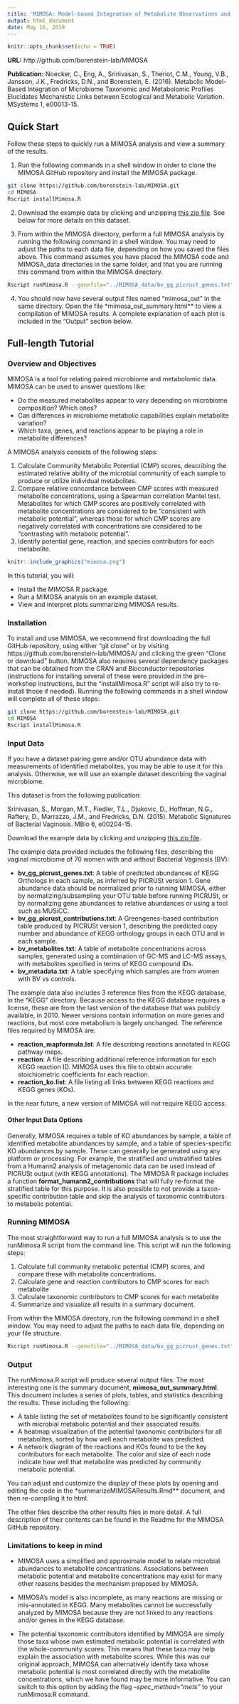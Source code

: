 ```yaml
---
title: 'MIMOSA: Model-based Integration of Metabolite Observations and Species Abundances'
output: html_document
date: May 16, 2019
---
```


```r
knitr::opts_chunk$set(echo = TRUE)
```

**URL:** http://github.com/borenstein-lab/MIMOSA

**Publication:** Noecker, C., Eng, A., Srinivasan, S., Theriot, C.M., Young, V.B., Jansson, J.K., Fredricks, D.N., and Borenstein, E. (2016). Metabolic Model-Based Integration of Microbiome Taxonomic and Metabolomic Profiles Elucidates Mechanistic Links between Ecological and Metabolic Variation. MSystems 1, e00013-15.

## Quick Start

Follow these steps to quickly run a MIMOSA analysis and view a summary of the results.

1) Run the following commands in a shell window in order to clone the MIMOSA GitHub repository and install the MIMOSA package.

```bash
git clone https://github.com/borenstein-lab/MIMOSA.git
cd MIMOSA
Rscript installMimosa.R
```

2) Download the example data by clicking and unzipping [this zip file](https://cnoecker.github.io/TAUMicrobiomeWorkshop2019/MimosaData.zip). See below for more details on this dataset.

3) From within the MIMOSA directory, perform a full MIMOSA analysis by running the following command in a shell window. You may need to adjust the paths to each data file, depending on how you saved the files above. This command assumes you have placed the MIMOSA code and MIMOSA_data directories in the same folder, and that you are running this command from within the MIMOSA directory.

```bash
Rscript runMimosa.R --genefile="../MIMOSA_data/bv_gg_picrust_genes.txt" --metfile="../MIMOSA_data/bv_metabolites.txt" --contribs_file="../MIMOSA_data/bv_gg_picrust_contributions.txt" --mapformula_file="../MIMOSA_data/KEGG2010/reaction_mapformula.lst" --file_prefix="../MIMOSA_data/mimosa_out" --ko_rxn_file="../MIMOSA_data/KEGG2010/ko_reaction.list" --rxn_annots_file="../MIMOSA_data/KEGG2010/reaction" --metadata_file="../MIMOSA_data/bv_metadata.txt" --metadata_var="BV" --summary_doc_dir="" --num_permute=1000

```

4) You should now have several output files named "mimosa_out" in the same directory. Open the file *mimosa_out_summary.html** to view a compilation of MIMOSA results. A complete explanation of each plot is included in the "Output" section below.

## Full-length Tutorial

### Overview and Objectives
MIMOSA is a tool for relating paired microbiome and metabolomic data. MIMOSA can be used to answer questions like:

- Do the measured metabolites appear to vary depending on microbiome composition? Which ones?
- Can differences in microbiome metabolic capabilities explain metabolite variation?
- Which taxa, genes, and reactions appear to be playing a role in metabolite differences?

A MIMOSA analysis consists of the following steps: 

1) Calculate Community Metabolic Potential (CMP) scores, describing the estimated relative ability of the microbial community of each sample to produce or utilize individual metabolites.
2) Compare relative concordance between CMP scores with measured metabolite concentrations, using a Spearman correlation Mantel test. Metabolites for which CMP scores are positively correlated with metabolite concentrations are considered to be "consistent with metabolic potential", whereas those for which CMP scores are negatively correlated with concentrations are considered to be "contrasting with metabolic potential".  
3) Identify potential gene, reaction, and species contributors for each metabolite.


```r
knitr::include_graphics("mimosa.png")
```


In this tutorial, you will:

- Install the MIMOSA R package.
- Run a MIMOSA analysis on an example dataset.
- View and interpret plots summarizing MIMOSA results.

### Installation

To install and use MIMOSA, we recommend first downloading the full GitHub repository, using either "git clone" or by visiting https://github.com/borenstein-lab/MIMOSA/ and clicking the green "Clone or download" button. MIMOSA also requires several dependency packages that can be obtained from the CRAN and Bioconductor repositories (instructions for installing several of these were provided in the pre-workshop instructions, but the "installMimosa.R" script will also try to re-install those if needed). Running the following commands in a shell window will complete all of these steps:

```bash
git clone https://github.com/borenstein-lab/MIMOSA.git
cd MIMOSA
Rscript installMimosa.R
```

### Input Data
If you have a dataset pairing gene and/or OTU abundance data with measurements of identified metabolites, you may be able to use it for this analysis. Otherwise, we will use an example dataset describing the vaginal microbiome. 

This dataset is from the following publication:

Srinivasan, S., Morgan, M.T., Fiedler, T.L., Djukovic, D., Hoffman, N.G., Raftery, D., Marrazzo, J.M., and Fredricks, D.N. (2015). Metabolic Signatures of Bacterial Vaginosis. MBio 6, e00204-15.

Download the example data by clicking and unzipping [this zip file](https://cnoecker.github.io/TAUMicrobiomeWorkshop2019/MimosaData.zip). 

The example data provided includes the following files, describing the vaginal microbiome of 70 women with and without Bacterial Vaginosis (BV):

- **bv_gg_picrust_genes.txt**: A table of predicted abundances of KEGG Orthologs in each sample, as inferred by PICRUSt version 1. Gene abundance data should be normalized prior to running MIMOSA, either by normalizing/subsampling your OTU table before running PICRUSt, or by normalizing gene abundances to relative abundances or using a tool such as MUSiCC.
- **bv_gg_picrust_contributions.txt**: A Greengenes-based contribution table produced by PICRUSt version 1, describing the predicted copy number and abundance of KEGG orthology groups in each OTU and in each sample.
- **bv_metabolites.txt**: A table of metabolite concentrations across samples, generated using a combination of GC-MS and LC-MS assays, with metabolites specified in terms of KEGG compound IDs. 
- **bv_metadata.txt**: A table specifying which samples are from women with BV vs controls.

The example data also includes 3 reference files from the KEGG database, in the "KEGG" directory. Because access to the KEGG database requires a license, these are from the last version of the database that was publicly available, in 2010. Newer versions contain information on more genes and reactions, but most core metabolism is largely unchanged. The reference files required by MIMOSA are: 

- **reaction_mapformula.lst**: A file describing reactions annotated in KEGG pathway maps.
- **reaction**: A file describing additional reference information for each KEGG reaction ID. MIMOSA uses this file to obtain accurate stoichiometric coefficients for each reaction.
- **reaction_ko.list**: A file listing all links between KEGG reactions and KEGG genes (KOs).

In the near future, a new version of MIMOSA will not require KEGG access.

#### Other Input Data Options

Generally, MIMOSA requires a table of KO abundances by sample, a table of identified metabolite abundances by sample, and a table of species-specific KO abundances by sample. These can generally be generated using any platform or processing. For example, the stratified and unstratified tables from a Humann2 analysis of metagenomic data can be used instead of PICRUSt output (with KEGG annotations). The MIMOSA R package includes a function **format_humann2_contributions** that will fully re-format the stratified table for this purpose. It is also possible to not provide a taxon-specific contribution table and skip the analysis of taxonomic contributors to metabolic potential.

### Running MIMOSA

The most straightforward way to run a full MIMOSA analysis is to use the runMimosa.R script from the command line. This script will run the following steps: 

1) Calculate full community metabolic potential (CMP) scores, and compare these with metabolite concentrations.
2) Calculate gene and reaction contributors to CMP scores for each metabolite
3) Calculate taxonomic contributors to CMP scores for each metabolite
4) Summarize and visualize all results in a summary document.

From within the MIMOSA directory, run the following command in a shell window. You may need to adjust the paths to each data file, depending on your file structure.

```bash
Rscript runMimosa.R --genefile="../MIMOSA_data/bv_gg_picrust_genes.txt" --metfile="../MIMOSA_data/bv_metabolites.txt" --contribs_file="../MIMOSA_data/bv_gg_picrust_contributions.txt" --mapformula_file="../MIMOSA_data/KEGG2010/reaction_mapformula.lst" --file_prefix="mimosa_out" --ko_rxn_file="../MIMOSA_data/KEGG2010/ko_reaction.list" --rxn_annots_file="../MIMOSA_data/KEGG2010/reaction" --metadata_file="../MIMOSA_data/bv_metadata.txt" --metadata_var="BV" --summary_doc_dir="" --num_permute=1000

```


### Output

The runMimosa.R script will produce several output files. The most interesting one is the summary document, **mimosa_out_summary.html**. This document includes a series of plots, tables, and statistics describing the results. These including the following:

- A table listing the set of metabolites found to be significantly consistent with microbial metabolic potential and their associated results.
- A heatmap visualization of the potential taxonomic contributors for all metabolites, sorted by how well each metabolite was predicted. 
- A network diagram of the reactions and KOs found to be the key contributors for each metabolite. The color and size of each node indicate how well that metabolite was predicted by community metabolic potential.

You can adjust and customize the display of these plots by opening and editing the code in the *summarizeMIMOSAResults.Rmd** document, and then re-compiling it to html.

The other files describe the other results files in more detail. A full description of their contents can be found in the Readme for the MIMOSA GitHub repository. 

### Limitations to keep in mind

- MIMOSA uses a simplified and approximate model to relate microbial abundances to metabolite concentrations. Associations between metabolic potential and metabolite concentrations may exist for many other reasons besides the mechanism proposed by MIMOSA.

- MIMOSA's model is also incomplete, as many reactions are missing or mis-annotated in KEGG. Many metabolites cannot be successfully analyzed by MIMOSA because they are not linked to any reactions and/or genes in the KEGG database.

- The potential taxonomic contributors identified by MIMOSA are simply those taxa whose own estimated metabolic potential is correlated with the whole-community scores. This means that these taxa may help explain the association with metabolite scores. While this was our original approach, MIMOSA can alternatively identify taxa whose metabolic potential is most correlated directly with the metabolite concentrations, which we have found may be more informative. You can switch to this option by adding the flag *--spec_method="mets"* to your runMimosa.R command. 